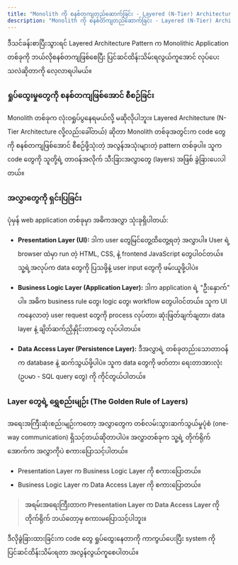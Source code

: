 ```yaml
---
title: "Monolith ကို စနစ်တကျတည်ဆောက်ခြင်း - Layered (N-Tier) Architecture"
description: "Monolith ကို စနစ်တကျတည်ဆောက်ခြင်း - Layered (N-Tier) Architecture"
---
```



<Aside title="ရည်ရွယ်ချက်">
  ဒီသင်ခန်းစာပြီးသွားရင် Layered Architecture Pattern က Monolithic Application တစ်ခုကို ဘယ်လိုစနစ်တကျဖြစ်စေပြီး ပြင်ဆင်ထိန်းသိမ်းရလွယ်ကူအောင် လုပ်ပေးသလဲဆိုတာကို လေ့လာရပါမယ်။
</Aside>

### ရှုပ်ထွေးမှုတွေကို စနစ်တကျဖြစ်အောင် စီစဉ်ခြင်း
Monolith တစ်ခုက လုံးဝရှုပ်ပွနေရမယ်လို့ မဆိုလိုပါဘူး။ Layered Architecture (N-Tier Architecture လို့လည်းခေါ်တယ်) ဆိုတာ Monolith တစ်ခုအတွင်းက code တွေကို စနစ်တကျဖြစ်အောင် စီစဉ်ဖို့သုံးတဲ့ အလွန်အသုံးများတဲ့ pattern တစ်ခုပါ။ သူက code တွေကို သူတို့ရဲ့ တာဝန်အလိုက် သီးခြားအလွှာတွေ (layers) အဖြစ် ခွဲခြားပေးပါတယ်။

### အလွှာတွေကို ရှင်းပြခြင်း
ပုံမှန် web application တစ်ခုမှာ အဓိကအလွှာ သုံးခုရှိပါတယ်:

-   **Presentation Layer (UI):** ဒါက user တွေမြင်တွေ့ထိတွေ့ရတဲ့ အလွှာပါ။ User ရဲ့ browser ထဲမှာ run တဲ့ HTML, CSS, နဲ့ frontend JavaScript တွေပါဝင်တယ်။ သူ့ရဲ့အလုပ်က data တွေကို ပြသဖို့နဲ့ user input တွေကို ဖမ်းယူဖို့ပါပဲ။

-   **Business Logic Layer (Application Layer):** ဒါက application ရဲ့ "ဦးနှောက်" ပါ။ အဓိက business rule တွေ၊ logic တွေ၊ workflow တွေပါဝင်တယ်။ သူက UI ကနေလာတဲ့ user request တွေကို process လုပ်တာ၊ ဆုံးဖြတ်ချက်ချတာ၊ data layer နဲ့ ချိတ်ဆက်ညှိနှိုင်းတာတွေ လုပ်ပါတယ်။

-   **Data Access Layer (Persistence Layer):** ဒီအလွှာရဲ့ တစ်ခုတည်းသောတာဝန်က database နဲ့ ဆက်သွယ်ဖို့ပါပဲ။ သူက data တွေကို ဖတ်တာ၊ ရေးတာအားလုံး (ဥပမာ - SQL query တွေ) ကို ကိုင်တွယ်ပါတယ်။

### Layer တွေရဲ့ ရွှေစည်းမျဉ်း (The Golden Rule of Layers)
အရေးအကြီးဆုံးစည်းမျဉ်းကတော့ အလွှာတွေက တစ်လမ်းသွားဆက်သွယ်မှုပုံစံ (one-way communication) ရှိသင့်တယ်ဆိုတာပါပဲ။ အလွှာတစ်ခုက သူ့ရဲ့ တိုက်ရိုက်အောက်က အလွှာကိုပဲ စကားပြောသင့်ပါတယ်။

-   Presentation Layer က Business Logic Layer ကို စကားပြောတယ်။
-   Business Logic Layer က Data Access Layer ကို စကားပြောတယ်။

> **အရမ်းအရေးကြီးတာက Presentation Layer က Data Access Layer ကို တိုက်ရိုက် ဘယ်တော့မှ စကားမပြောသင့်ပါဘူး။**

ဒီလိုခွဲခြားထားခြင်းက code တွေ ရှုပ်ထွေးနေတာကို ကာကွယ်ပေးပြီး system ကို ပြင်ဆင်ထိန်းသိမ်းရတာ အလွန်လွယ်ကူစေပါတယ်။

<ContentImage src={layered} alt="Layered Architecture" height={300} />
